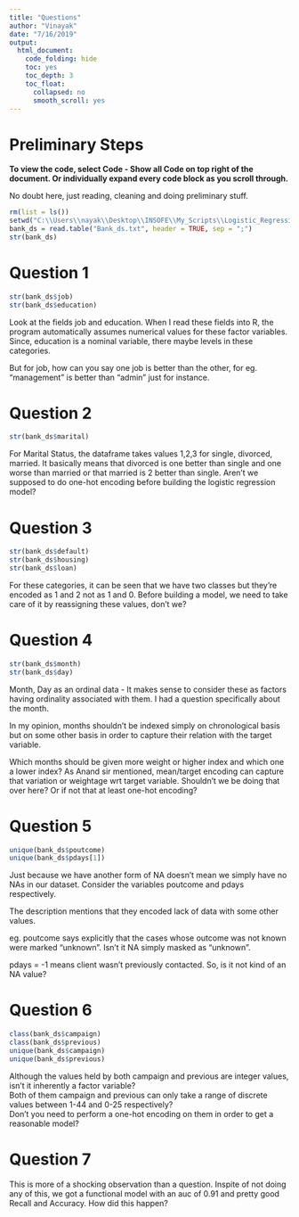 ```yaml
---
title: "Questions"
author: "Vinayak"
date: "7/16/2019"
output:
  html_document:
    code_folding: hide
    toc: yes
    toc_depth: 3
    toc_float:
      collapsed: no
      smooth_scroll: yes
---
```

# Preliminary Steps
**To view the code, select Code - Show all Code on top right of the document. Or individually expand every code block as you scroll through.** 

No doubt here, just reading, cleaning and doing preliminary stuff.

```r
rm(list = ls())
setwd("C:\\Users\\nayak\\Desktop\\INSOFE\\My_Scripts\\Logistic_Regression_Prediction_Term_Deposit_Subscription")
bank_ds = read.table("Bank_ds.txt", header = TRUE, sep = ";")
str(bank_ds)
```

# Question 1
```r
str(bank_ds$job)
str(bank_ds$education)
```

Look at the fields job and education. When I read these fields into R, the program automatically assumes numerical values for these factor variables. Since, education is a nominal variable, there maybe levels in these categories.   

But for job, how can you say one job is better than the other, for eg. "management" is better than "admin" just for instance.

# Question 2
```r
str(bank_ds$marital)
```

For Marital Status, the dataframe takes values 1,2,3 for single, divorced, married. It basically means that divorced is one better than single and one worse than married or that married is 2 better than single. Aren't we supposed to do one-hot encoding before building the logistic regression model?

# Question 3
```r
str(bank_ds$default)
str(bank_ds$housing)
str(bank_ds$loan)
```

For these categories, it can be seen that we have two classes but they're encoded as 1 and 2 not as 1 and 0. Before building a model, we need to take care of it by reassigning these values, don't we?

# Question 4
```r
str(bank_ds$month)
str(bank_ds$day)
```

Month, Day as an ordinal data - It makes sense to consider these as factors having ordinality associated with them. I had a question  specifically about the month.  

In my opinion, months shouldn't be indexed simply on chronological basis but on some other basis in order to capture their relation with the target variable.  

Which months should be given more weight or higher index and which one a lower index? As Anand sir mentioned, mean/target encoding can capture that variation or weightage wrt target variable. Shouldn't we be doing that over here? Or if not that at least one-hot encoding?

# Question 5
```r
unique(bank_ds$poutcome)
unique(bank_ds$pdays[1])
```

Just because we have another form of NA doesn't mean we simply have no NAs in our dataset. Consider the variables poutcome and pdays respectively.  

The description mentions that they encoded lack of data with some other values.  

eg. poutcome says explicitly that the cases whose outcome was not known were marked "unknown". Isn't it NA simply masked as "unknown".

pdays  = -1 means client wasn't previously contacted. So, is it not kind of an NA value?

# Question 6
```r
class(bank_ds$campaign)
class(bank_ds$previous)
unique(bank_ds$campaign)
unique(bank_ds$previous)
```
Although the values held by both campaign and previous are integer values, isn't it inherently a factor variable?  
Both of them campaign and previous can only take a range of discrete values between 1-44 and 0-25 respectively?  
Don't you need to perform a one-hot encoding on them in order to get a reasonable model?

# Question 7
This is more of a shocking observation than a question. Inspite of not doing any of this, we got a functional model with an auc of 0.91 and pretty good Recall and Accuracy. How did this happen?
